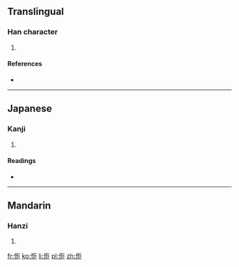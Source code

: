 ==Translingual==

===Han character===
{{Han char|rn=61|rad=心|as=05|sn=8|four=|canj=心尸尸 (PSS)}}

# {{defn|Han|sort=心05}}

====References====
* {{Han ref|kx=0379.100|dkj=10424|dj=0707.180|hdz=42276.070|uh=6007|ud=24583}}

----

==Japanese==

===Kanji===
{{ja-kanji|grade=|rs=心05}}

# {{defn|lang=ja|sort=心05}}

====Readings====
* {{ja-readings|on=[[きょ]] (kyo), [[ご]] (go), [[きょう]] (kyō)|kun=[[あなどる]] (anadoru)}}

----

==Mandarin==

===Hanzi===
{{cmn-hanzi|pin=[[jù]] ([[ju4]])|wg=chü<sup>4</sup>}}

# {{defn|lang=cmn|sort=心05}}

[[fr:怇]]
[[ko:怇]]
[[li:怇]]
[[pl:怇]]
[[zh:怇]]